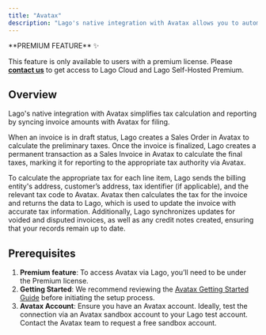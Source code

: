 ```yaml
---
title: "Avatax"
description: "Lago's native integration with Avatax allows you to automatically update your invoices with tax amounts sourced directly from Avatax. This integration ensures compliance with international tax regulations by calculating taxes for US & non-US obligations, like VAT."
---
```


<Info>
**PREMIUM FEATURE** ✨

This feature is only available to users with a premium license. Please **[contact us](mailto:hello@getlago.com)** to get access to Lago Cloud and Lago Self-Hosted Premium.
</Info>

## Overview

Lago's native integration with Avatax simplifies tax calculation and reporting by syncing invoice amounts with Avatax for filing.

When an invoice is in draft status, Lago creates a Sales Order in Avatax to calculate the preliminary taxes. Once the invoice is finalized, Lago creates a permanent transaction as a Sales Invoice in Avatax to calculate the final taxes, marking it for reporting to the appropriate tax authority via Avatax.

To calculate the appropriate tax for each line item, Lago sends the billing entity's address, customer’s address, tax identifier (if applicable), and the relevant tax code to Avatax. 
Avatax then calculates the tax for the invoice and returns the data to Lago, which is used to update the invoice with accurate tax information. Additionally, Lago synchronizes updates for voided and disputed invoices, as well as any credit notes created, ensuring that your records remain up to date.

## Prerequisites

1. **Premium feature**: To access Avatax via Lago, you’ll need to be under the Premium license.
2. **Getting Started**: We recommend reviewing the [Avatax Getting Started Guide](https://help-center.anrok.com/hc/en-us/categories/4410165176339-Getting-Started-Guide) before initiating the setup process.
3. **Avatax Account**: Ensure you have an Avatax account. Ideally, test the connection via an Avatax sandbox account to your Lago test account. Contact the Avatax team to request a free sandbox account.